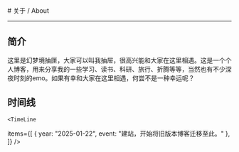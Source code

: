 
<BaseLayout title="About">
  <BaseCard title="About">
# 关于 / About

---

## 简介

这里是幻梦境抽匣，大家可以叫我抽屉，很高兴能和大家在这里相遇。这是一个个人博客，用来分享我的一些学习、读书、科研、旅行、折腾等等，当然也有不少深夜时刻的emo。如果有幸和大家在这里相遇，何尝不是一种幸运呢？

## 时间线

    <TimeLine

items={[
{ year: "2025-01-22", event: "建站，开始将旧版本博客迁移至此。" },
]}
/>

  </BaseCard>
</BaseLayout>
